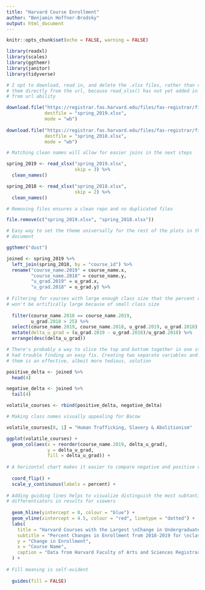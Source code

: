 ```yaml
---
title: "Harvard Course Enrollment"
author: "Benjamin Hoffner-Brodsky"
output: html_document
---
```


```r
knitr::opts_chunk$set(echo = FALSE, warning = FALSE)

library(readxl)
library(scales)
library(ggthemr)
library(janitor)
library(tidyverse)

# I opt to download, read in, and delete the .xlsx files, rather than reading
# them directly from the url, because read_xlsx() has not yet added in a read
# from url ability

download.file("https://registrar.fas.harvard.edu/files/fas-registrar/files/class_enrollment_summary_by_term_3.22.19.xlsx",
              destfile = "spring_2019.xlsx",
              mode = "wb")
              
download.file("https://registrar.fas.harvard.edu/files/fas-registrar/files/class_enrollment_summary_by_term_03.06.18.xlsx",
              destfile = "spring_2018.xlsx",
              mode = "wb")

# Matching clean names will allow for easier joins in the next steps

spring_2019 <- read_xlsx("spring_2019.xlsx",
                         skip = 3) %>% 
  clean_names()

spring_2018 <- read_xlsx("spring_2018.xlsx",
                         skip = 2) %>% 
  clean_names()

# Removing files ensures a clean repo and no duplicated files

file.remove(c("spring_2019.xlsx", "spring_2018.xlsx"))

```

```r

# Easy way to set the theme universally for the rest of the plots in this
# document

ggthemr("dust")

joined <- spring_2019 %>% 
  left_join(spring_2018, by = "course_id") %>% 
  rename("course_name.2019" = course_name.x,
         "course_name.2018" = course_name.y,
         "u_grad.2019" = u_grad.x,
         "u_grad.2018" = u_grad.y) %>% 
  
# Filtering for courses with large enough class size that the percent changes
# won't be artifically large because of small class size
  
  filter(course_name.2018 == course_name.2019,
         u_grad.2018 > 25) %>% 
  select(course_name.2019, course_name.2018, u_grad.2019, u_grad.2018) %>% 
  mutate(delta_u_grad = (u_grad.2019 - u_grad.2018)/u_grad.2018) %>% 
  arrange(desc(delta_u_grad)) 

# There's probably a way to slice the top and bottom together in one step but I
# had trouble finding an easy fix. Creating two separate variables and binding
# them is an effective, albeit more tedious, solution

positive_delta <- joined %>% 
  head(4)

negative_delta <- joined %>% 
  tail(4)

volatile_courses <- rbind(positive_delta, negative_delta) 

# Making class names visually appealing for Bacow

volatile_courses[8, 1] = "Human Trafficking, Slavery & Abolitionism"

ggplot(volatile_courses) +
  geom_col(aes(x = reorder(course_name.2019, delta_u_grad), 
               y = delta_u_grad,
               fill = delta_u_grad)) +
  
# A horizontal chart makes it easier to compare negative and positive values
  
  coord_flip() +
  scale_y_continuous(labels = percent) +
  
# Adding guiding lines helps to visualize distinguish the most subtantial
# differentiators in results for viewers
  
  geom_hline(yintercept = 0, colour = "blue") +
  geom_vline(xintercept = 4.5, colour = "red", linetype = "dotted") +
  labs(
    title = "Harvard Courses with the Largest \nChange in Undergraduate Enrollment",
    subtitle = "Percent Changes in Enrollment from 2018-2019 for \nclasses with more than 25 students",
    y = "Change in Enrollment",
    x = "Course Name",
    caption = "Data from Harvard Faculty of Arts and Sciences Registrar"
  ) + 
  
# Fill meaning is self-evident 
  
  guides(fill = FALSE)
```

